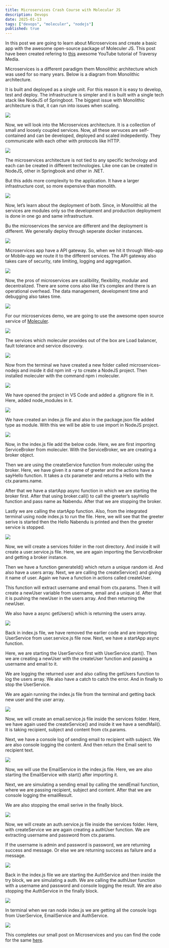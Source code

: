 ```yaml
---
title: Microservices Crash Course with Molecular JS
description: Devops
date: 2025-01-13
tags: ["devops", "moleculer", "nodejs"]
published: true
---
```


In this post we are going to learn about Microservices and create a basic app with the awesome open-source package of Moleculer JS. This post have been created refering to [this](https://www.youtube.com/watch?v=fEDT4lWWe9g) awesome YouTube tutorial of Traversy Media.

Microservices is a different paradigm them Monolithic architecture which was used for so many years. Below is a diagram from Monolithic architecture.

It is built and deployed as a single unit. For this reason it is easy to develop, test and deploy. The infrastructure is simpler and it is built with a single tech stack like NodeJS of Springboot. The biggest issue with Monolithic architecture is that, it can run into issues when scaling.

![](https://res.cloudinary.com/dxkxvfo2o/image/upload/v1751512186/30-Jun-25/microservices/1_swuff5.webp)

Now, we will look into the Microservices architecture. It is a collection of small and loosely coupled services. Now, all these servuces are self-contained and can be developed, deployed and scaled indepedently. They communicate with each other with protocols like HTTP.

![](https://res.cloudinary.com/dxkxvfo2o/image/upload/v1751512185/30-Jun-25/microservices/2_jlpk3t.webp)

The microservices architecture is not tied to any specific technology and each can be created in different technologies. Like one can be created in NodeJS, other in Springbook and other in .NET.

But this adds more complexity to the application. It have a larger infrastructure cost, so more expensive than monolith.

![](https://res.cloudinary.com/dxkxvfo2o/image/upload/v1751512184/30-Jun-25/microservices/3_onnrym.webp)

Now, let’s learn about the deployment of both. Since, in Monolithic all the services are modules only so the development and production deployment is done in one go and same infrastructure.

Bu the microservices the service are different and the deployment is different. We generally deploy through seperate docker instances.

![](https://res.cloudinary.com/dxkxvfo2o/image/upload/v1751512182/30-Jun-25/microservices/4_qy83qp.webp)

Microservices app have a API gateway. So, when we hit it through Web-app or Mobile-app we route it to the different services. The API gateway also takes care of security, rate limiting, logging and aggregation.

![](https://res.cloudinary.com/dxkxvfo2o/image/upload/v1751512181/30-Jun-25/microservices/5_d1s0f9.webp)

Now, the pros of microservices are scalibility, flexibility, modular and decentralized. There are some cons also like it’s complex and there is an operational overhead. The data management, development time and debugging also takes time.

![](https://res.cloudinary.com/dxkxvfo2o/image/upload/v1751512180/30-Jun-25/microservices/6_i8aqfk.webp)

For our microservices demo, we are going to use the awesome open source service of [Moleculer](https://moleculer.services/).

![](https://res.cloudinary.com/dxkxvfo2o/image/upload/v1751512179/30-Jun-25/microservices/7_zlvor5.webp)

The services which moleculer provides out of the box are Load balancer, fault tolerance and service discovery.

![](https://res.cloudinary.com/dxkxvfo2o/image/upload/v1751512179/30-Jun-25/microservices/8_g8azoj.webp)

Now from the terminal we have created a new folder called microservices-nodejs and inside it did npm init -y to create a NodeJS project. Then installed moleculer with the command npm i moleculer.

![](https://res.cloudinary.com/dxkxvfo2o/image/upload/v1751512178/30-Jun-25/microservices/9_tdw26j.webp)

We have opened the project in VS Code and added a .gitignore file in it. Here, added node_modules in it.

![](https://res.cloudinary.com/dxkxvfo2o/image/upload/v1751512177/30-Jun-25/microservices/10_epyoua.webp)

We have created an index.js file and also in the package.json file added type as module. With this we will be able to use import in NodeJS project.

![](https://res.cloudinary.com/dxkxvfo2o/image/upload/v1751512176/30-Jun-25/microservices/11_wl9lwc.webp)

Now, in the index.js file add the below code. Here, we are first importing ServiceBroker from moleculer. With the ServiceBroker, we are creating a broker object.

Then we are using the createService function from moleculer using the broker. Here, we have given it a name of greeter and the actions have a sayHello function. It takes a ctx parameter and returns a Hello with the ctx.params.name.

After that we have a startApp async function in which we are starting the broker first. After that using broker.call() to call the greeter’s sayHello function and pass name as Nabendu. After that we are stopping the broker.

Lastly we are calling the startApp function. Also, from the integrated terminal using node index.js to run the file. Here, we will see that the greeter serive is started then the Hello Nabendu is printed and then the greeter service is stopped.

![](https://res.cloudinary.com/dxkxvfo2o/image/upload/v1751512176/30-Jun-25/microservices/12_pbwjcy.webp)

Now, we will create a services folder in the root directory. And inside it will create a user.service.js file. Here, we are again importing the ServiceBroker and getting a broker instance.

Then we have a function generateId() which return a unique random id. And also have a users array. Next, we are calling the createService() and giving it name of user. Again we have a function in actions called createUser.

This function will extract username and email from ctx.params. Then it will create a newUser variable from username, email and a unique id. After that it is pushing the newUser in the users array. And then returning the newUser.

We also have a async getUsers() which is returning the users array.

![](https://res.cloudinary.com/dxkxvfo2o/image/upload/v1751512174/30-Jun-25/microservices/13_z5e0hz.webp)

Back in index.js file, we have removed the earlier code and are importing UserService from user.service.js file now. Next, we have a startApp async function.

Here, we are starting the UserService first with UserService.start(). Then we are creating a newUser with the createUser function and passing a username and email to it.

We are logging the returned user and also calling the getUsers function to log the users array. We also have a catch to catch the error. And in finally to stop the UserService.

We are again running the index.js file from the terminal and getting back new user and the user array.

![](https://res.cloudinary.com/dxkxvfo2o/image/upload/v1751512174/30-Jun-25/microservices/14_v54vpk.webp)

Now, we will create an email.service.js file inside the services folder. Here, we have again used the createService() and inside it we have a sendMail(). It is taking recipient, subject and content from ctx.params.

Next, we have a console log of sending email to recipient with subject. We are also console logging the content. And then return the Email sent to recipient text.

![](https://res.cloudinary.com/dxkxvfo2o/image/upload/v1751512174/30-Jun-25/microservices/15_sab8pd.webp)

Now, we will use the EmailService in the index.js file. Here, we are also starting the EmailService with start() after importing it.

Next, we are simulating a sending email by calling the sendEmail function, where we are passing recipient, subject and content. After that we are console logging the emailResult.

We are also stopping the email serive in the finally block.

![](https://res.cloudinary.com/dxkxvfo2o/image/upload/v1751512173/30-Jun-25/microservices/16_fikmod.webp)

Now, we will create an auth.service.js file inside the services folder. Here, with createService we are again creating a authUser function. We are extracting username and password from ctx.params.

If the username is admin and password is password, we are returning success and message. Or else we are returning success as failure and a message.

![](https://res.cloudinary.com/dxkxvfo2o/image/upload/v1751512172/30-Jun-25/microservices/17_oedmbu.webp)

Back in the index.js file we are starting the AuthService and then inside the try block, we are simulating a auth. We are calling the authUser function with a username and password and console logging the result. We are also stopping the AuthService in the finally block.

![](https://res.cloudinary.com/dxkxvfo2o/image/upload/v1751512172/30-Jun-25/microservices/18_usba9d.webp)

In terminal when we ran node index.js we are getting all the console logs from UserService, EmailService and AuthService.

![](https://res.cloudinary.com/dxkxvfo2o/image/upload/v1751512172/30-Jun-25/microservices/19_soi1s2.webp)

This completes our small post on Microservices and you can find the code for the same [here](https://github.com/nabendu82/microservices-nodejs).